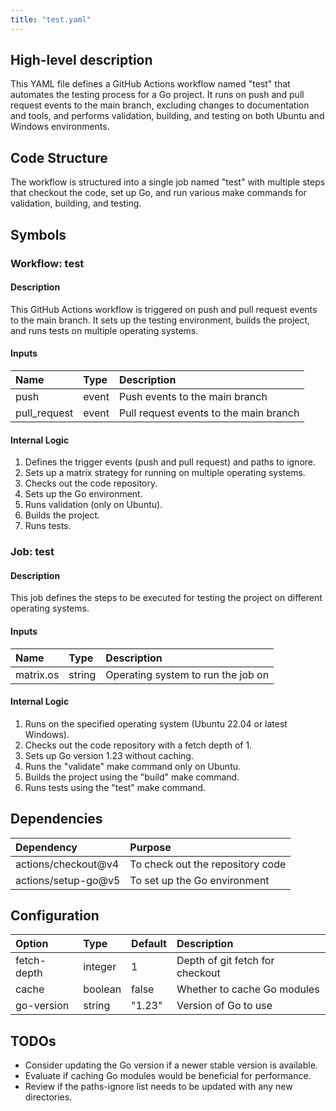 ```yaml
---
title: "test.yaml"
---
```


## High-level description
This YAML file defines a GitHub Actions workflow named "test" that automates the testing process for a Go project. It runs on push and pull request events to the main branch, excluding changes to documentation and tools, and performs validation, building, and testing on both Ubuntu and Windows environments.

## Code Structure
The workflow is structured into a single job named "test" with multiple steps that checkout the code, set up Go, and run various make commands for validation, building, and testing.

## Symbols

### Workflow: test
#### Description
This GitHub Actions workflow is triggered on push and pull request events to the main branch. It sets up the testing environment, builds the project, and runs tests on multiple operating systems.

#### Inputs
| Name | Type | Description |
|:-----|:-----|:------------|
| push | event | Push events to the main branch |
| pull_request | event | Pull request events to the main branch |

#### Internal Logic
1. Defines the trigger events (push and pull request) and paths to ignore.
2. Sets up a matrix strategy for running on multiple operating systems.
3. Checks out the code repository.
4. Sets up the Go environment.
5. Runs validation (only on Ubuntu).
6. Builds the project.
7. Runs tests.

### Job: test
#### Description
This job defines the steps to be executed for testing the project on different operating systems.

#### Inputs
| Name | Type | Description |
|:-----|:-----|:------------|
| matrix.os | string | Operating system to run the job on |

#### Internal Logic
1. Runs on the specified operating system (Ubuntu 22.04 or latest Windows).
2. Checks out the code repository with a fetch depth of 1.
3. Sets up Go version 1.23 without caching.
4. Runs the "validate" make command only on Ubuntu.
5. Builds the project using the "build" make command.
6. Runs tests using the "test" make command.

## Dependencies
| Dependency | Purpose |
|:-----------|:--------|
| actions/checkout@v4 | To check out the repository code |
| actions/setup-go@v5 | To set up the Go environment |

## Configuration
| Option | Type | Default | Description |
|:-------|:-----|:--------|:------------|
| fetch-depth | integer | 1 | Depth of git fetch for checkout |
| cache | boolean | false | Whether to cache Go modules |
| go-version | string | "1.23" | Version of Go to use |

## TODOs
- Consider updating the Go version if a newer stable version is available.
- Evaluate if caching Go modules would be beneficial for performance.
- Review if the paths-ignore list needs to be updated with any new directories.